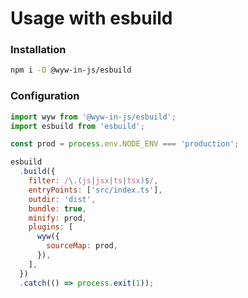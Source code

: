 # Usage with esbuild

### Installation

```sh npm2yarn
npm i -D @wyw-in-js/esbuild
```

### Configuration

```js
import wyw from '@wyw-in-js/esbuild';
import esbuild from 'esbuild';

const prod = process.env.NODE_ENV === 'production';

esbuild
  .build({
    filter: /\.(js|jsx|ts|tsx)$/,
    entryPoints: ['src/index.ts'],
    outdir: 'dist',
    bundle: true,
    minify: prod,
    plugins: [
      wyw({
        sourceMap: prod,
      }),
    ],
  })
  .catch(() => process.exit(1));
```
